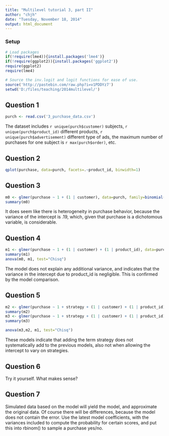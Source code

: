 ```yaml
---
title: "Multilevel tutorial 3, part II"
author: "chjh"
date: "Tuesday, November 18, 2014"
output: html_document
---
```


### Setup
```r
# Load packages
if(!require(lme4)){install.packages('lme4')}
if(!require(ggplot2)){install.packages('ggplot2')}
require(ggplot2)
require(lme4)

# Source the inv.logit and logit functions for ease of use.
source('http://pastebin.com/raw.php?i=v1PDDYz7')
setwd('D:/files/teaching/2014multilevel/')
```

## Question 1
```r
purch <- read.csv('3_purchase_data.csv')
```
The dataset includes `r unique(purch$customer)` subjects, `r unique(purch$product_id)` different products, `r unique(purch$advertisement)` different type of ads, the maximum number of purchases for one subject is `r max(purch$order)`, etc.

## Question 2
```r
qplot(purchase, data=purch, facets=.~product_id, binwidth=1)
```

## Question 3
```r
m0 <- glmer(purchase ~ 1 + (1 | customer), data=purch, family=binomial(link='logit'))
summary(m0)
```
It does seem like there is heterogeneity in purchase behavior, because the variance of the intercept is .19, which, given that purchase is a dichotomous variable, is considerable.

## Question 4
```r
m1 <- glmer(purchase ~ 1 + (1 | customer) + (1 | product_id), data=purch, family=binomial(link='logit'))
summary(m1)
anova(m0, m1, test="Chisq")
```
The model does not explain any additional variance, and indicates that the variance in the intercept due to product_id is negligible. This is confirmed by the model comparison.

## Question 5
```r
m2 <- glmer(purchase ~ 1 + strategy + (1 | customer) + (1 | product_id), data=purch, family=binomial(link='logit'))
summary(m2)
m3 <- glmer(purchase ~ 1 + strategy + (1 | customer) + (1 | product_id) + (1 | strategy), data=purch, family=binomial(link='logit'))
summary(m3)

anova(m3,m2, m1, test="Chisq")
```
These models indicate that adding the term strategy does not systematically add to the previous models, also not when allowing the intercept to vary on strategies.

## Question 6
Try it yourself. What makes sense?

## Question 7 
Simulated data based on the model will yield the model, and approximate the original data. Of course there will be differences, because the model does not contain the error. Use the latest model coefficients, with the variances included to compute the probability for certain scores, and put this into rbinom() to sample a purchase yes/no.